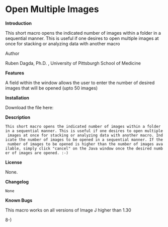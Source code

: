 = Open Multiple Images =

'''Introduction'''
 
This short macro opens the indicated number of images within a folder in a sequential manner. This is useful if one desires to open multiple images at once for stacking or analyzing data with another macro 


Author
 

Ruben Dagda, Ph.D. , University of Pittsburgh School of Medicine 






'''Features'''
 
A field within the window allows the user to enter the number of desired images that will be opened (upto 50 images) 


'''Installation'''

Download the file here:  {{:plugin:utilities:open_multiple_images_at_once:opening_many_images_at_once.txt|}}

'''Description'''
 This short macro opens the indicated number of images within a folder in a sequential manner. This is useful if one desires to open multiple images at once for stacking or analyzing data with another macro. Indicate the number of images to be opened in a sequential manner. If the number of images to be opened is higher than the number of images available, simply click "cancel" on the Java window once the desired number of images are opened. :-)






'''License'''
 

None.
 




'''Changelog'''
 
 None


'''Known Bugs'''
 

This macro works on all versions of Image J higher than 1.30
 
8-)

